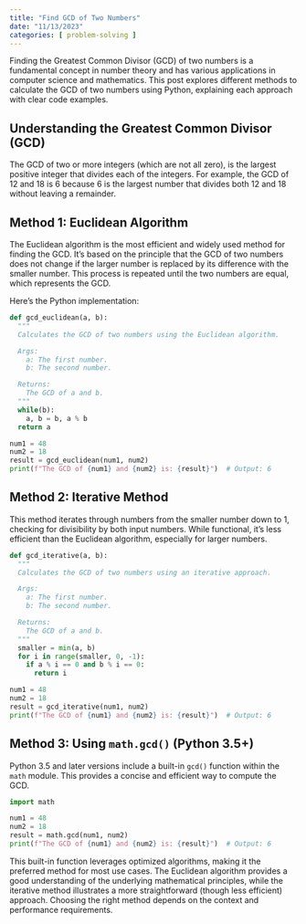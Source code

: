 ```yaml
---
title: "Find GCD of Two Numbers"
date: "11/13/2023"
categories: [ problem-solving ]
---
```



Finding the Greatest Common Divisor (GCD) of two numbers is a fundamental concept in number theory and has various applications in computer science and mathematics.  This post explores different methods to calculate the GCD of two numbers using Python, explaining each approach with clear code examples.

## Understanding the Greatest Common Divisor (GCD)

The GCD of two or more integers (which are not all zero), is the largest positive integer that divides each of the integers. For example, the GCD of 12 and 18 is 6 because 6 is the largest number that divides both 12 and 18 without leaving a remainder.

## Method 1: Euclidean Algorithm

The Euclidean algorithm is the most efficient and widely used method for finding the GCD. It's based on the principle that the GCD of two numbers does not change if the larger number is replaced by its difference with the smaller number. This process is repeated until the two numbers are equal, which represents the GCD.

Here's the Python implementation:

```python
def gcd_euclidean(a, b):
  """
  Calculates the GCD of two numbers using the Euclidean algorithm.

  Args:
    a: The first number.
    b: The second number.

  Returns:
    The GCD of a and b.
  """
  while(b):
    a, b = b, a % b
  return a

num1 = 48
num2 = 18
result = gcd_euclidean(num1, num2)
print(f"The GCD of {num1} and {num2} is: {result}")  # Output: 6
```

## Method 2:  Iterative Method

This method iterates through numbers from the smaller number down to 1, checking for divisibility by both input numbers.  While functional, it's less efficient than the Euclidean algorithm, especially for larger numbers.

```python
def gcd_iterative(a, b):
  """
  Calculates the GCD of two numbers using an iterative approach.

  Args:
    a: The first number.
    b: The second number.

  Returns:
    The GCD of a and b.
  """
  smaller = min(a, b)
  for i in range(smaller, 0, -1):
    if a % i == 0 and b % i == 0:
      return i

num1 = 48
num2 = 18
result = gcd_iterative(num1, num2)
print(f"The GCD of {num1} and {num2} is: {result}")  # Output: 6

```

## Method 3:  Using `math.gcd()` (Python 3.5+)

Python 3.5 and later versions include a built-in `gcd()` function within the `math` module. This provides a concise and efficient way to compute the GCD.

```python
import math

num1 = 48
num2 = 18
result = math.gcd(num1, num2)
print(f"The GCD of {num1} and {num2} is: {result}")  # Output: 6
```

This built-in function leverages optimized algorithms, making it the preferred method for most use cases.  The Euclidean algorithm provides a good understanding of the underlying mathematical principles, while the iterative method illustrates a more straightforward (though less efficient) approach.  Choosing the right method depends on the context and performance requirements.

